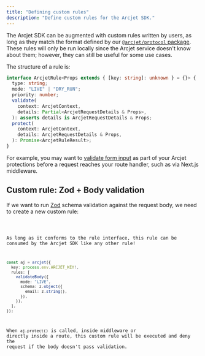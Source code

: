 ```yaml
---
title: "Defining custom rules"
description: "Define custom rules for the Arcjet SDK."
---
```



The Arcjet SDK can be augmented with custom rules written by users, as long as
they match the format defined by our
[`@arcjet/protocol` package](https://github.com/arcjet/arcjet-js/tree/main/protocol).
These rules will only be run locally since the Arcjet service doesn't know about
them; however, they can still be useful for some use cases.

The structure of a rule is:

```ts
interface ArcjetRule<Props extends { [key: string]: unknown } = {}> {
  type: string;
  mode: "LIVE" | "DRY_RUN";
  priority: number;
  validate(
    context: ArcjetContext,
    details: Partial<ArcjetRequestDetails & Props>,
  ): asserts details is ArcjetRequestDetails & Props;
  protect(
    context: ArcjetContext,
    details: ArcjetRequestDetails & Props,
  ): Promise<ArcjetRuleResult>;
}
```

For example, you may want to
[validate form input](https://blog.arcjet.com/next-js-security-checklist/#2-data-validation-and-sanitization)
as part of your Arcjet protections before a request reaches your route handler,
such as via Next.js middleware.

## Custom rule: Zod + Body validation

If we want to run [Zod](https://zod.dev/) schema validation against the request
body, we need to create a new custom rule:

<Code code={CustomValidationRule} lang="ts" />

As long as it conforms to the rule interface, this rule can be consumed by the
Arcjet SDK like any other rule!

```ts
const aj = arcjet({
  key: process.env.ARCJET_KEY!,
  rules: [
    validateBody({
      mode: "LIVE",
      schema: z.object({
        email: z.string(),
      }),
    }),
  ],
});
```

When `aj.protect()` is called, inside middleware or directly inside a route,
this custom rule will be executed and deny the request if the body doesn't pass
validation.
